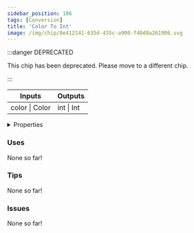 ```yaml
---
sidebar_position: 106
tags: [Conversion]
title: 'Color To Int'
image: /img/chip/8e412141-635d-435c-a900-f40d8a261906.svg
---
```




:::danger DEPRECATED

This chip has been deprecated. Please move to a different chip.

:::

<IChip uuid="8e412141-635d-435c-a900-f40d8a261906"/>

<table><thead><tr><th>Inputs</th><th>Outputs</th></tr></thead><tbody><tr><td>color | Color</td><td>int | Int</td></tr></tbody></table>

<details>
  <summary>Properties</summary>
  <div>
    <div>
    <table>
      <tbody>
        <tr>
          <td>Is beta required?</td>
          <td>No</td>
        </tr>
        <tr>
          <td>Is chip a trolling risk?</td>
          <td>No</td>
        </tr>
        <tr>
          <td>Is chip a role assignment risk?</td>
          <td>No</td>
        </tr>
        <tr>
          <td>Chip UUID</td>
          <td>8e412141-635d-435c-a900-f40d8a261906</td>
        </tr>
        <tr>
          <td>Room availability</td>
          <td>Available everywhere</td>
        </tr>
      </tbody>
    </table>
    </div>
  </div>
</details>

### Uses

None so far!

### Tips

None so far!

### Issues

None so far!